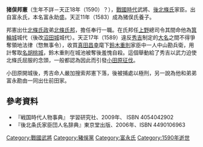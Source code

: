 {{japanese|japanese=猪俣邦憲|kana=いのまた くにのり|romaji=Inomata Ku-ni-nori}}
'''猪俣邦憲'''（生年不詳－天正18年（1590）？），[[战国时代_(日本)|戰國時代]]武將、[[後北條氏|後北條氏]]家臣。出自富永氏，本名富永助盛。天正11年（1583）成為猪俣氏養子。

邦憲出仕[[北條氏政|北條氏政]]弟[[北條氏邦|北條氏邦]]，擔任奉行一職。在氏邦任[[上野|上野]]總司令其間命他為[[箕輪城|箕輪城]]城代（後改[[沼田城|沼田城]]城代）。天正17年（1589）違反[[秀吉|秀吉]]制定的[[大名_(稱謂)|大名]]之間不得爭奪領地法律（惣無事令），收買[[真田昌幸|真田昌幸]]麾下[[鈴木重則|鈴木重則]]家臣中一人中山勘兵衛，用計奪取[[名胡桃城|名胡桃城]]，鈴木重則在城池被奪後羞愧自殺。這個舉動給了秀吉以武力迫使北條氏屈服的念頭，一般都認為因此而引發[[小田原征伐|小田原征伐]]。

小田原開城後，秀吉命人嚴加搜索邦憲下落，後被捕處以極刑，另一說為他和弟弟富永勘由一同出仕前田家。

== 參考資料 ==
*『戦国時代人物事典』 学習研究社、2009年、 ISBN 4054042902 
*『後北条氏家臣団人名辞典』東京堂出版、2006年、ISBN 4490106963

[[Category:戰國武將|Category:戰國武將]]
[[Category:豬俁黨|Category:豬俁黨]]
[[Category:富永氏|Category:富永氏]]
[[Category:1590年逝世|Category:1590年逝世]]